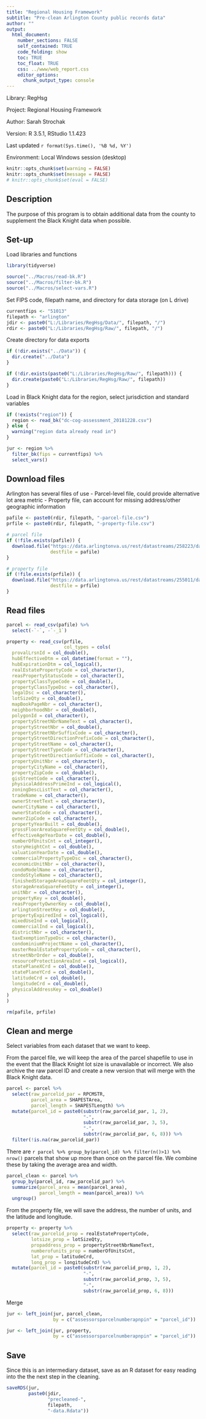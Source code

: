 ```yaml
---
title: "Regional Housing Framework"
subtitle: "Pre-clean Arlington County public records data"
author: ""
output:
  html_document:
    number_sections: FALSE
    self_contained: TRUE
    code_folding: show
    toc: TRUE
    toc_float: TRUE
    css: ../www/web_report.css
    editor_options:
      chunk_output_type: console
---
```


<link rel="stylesheet" href="//fonts.googleapis.com/css?family=Lato" />

Library: RegHsg

Project: Regional Housing Framework

Author: Sarah Strochak

Version: R 3.5.1, RStudio 1.1.423

Last updated `r format(Sys.time(), '%B %d, %Y')`

Environment: Local Windows session (desktop)


```r
knitr::opts_chunk$set(warning = FALSE)
knitr::opts_chunk$set(message = FALSE)
# knitr::opts_chunk$set(eval = FALSE)
```

## Description

The purpose of this program is to obtain additional data from the county to supplement the Black Knight data when possible.

## Set-up
Load libraries and functions
```r
library(tidyverse)

source("../Macros/read-bk.R")
source("../Macros/filter-bk.R")
source("../Macros/select-vars.R")

```


Set FIPS code, filepath name, and directory for data storage (on L drive)

```r
currentfips <- "51013"
filepath <- "arlington"
jdir <- paste0("L:/Libraries/RegHsg/Data/", filepath, "/")
rdir <- paste0("L:/Libraries/RegHsg/Raw/", filepath, "/")

```


Create directory for data exports
```r
if (!dir.exists("../Data")) {
  dir.create("../Data")
}

if (!dir.exists(paste0("L:/Libraries/RegHsg/Raw/", filepath))) {
  dir.create(paste0("L:/Libraries/RegHsg/Raw/", filepath))
}

```

Load in Black Knight data for the region, select jurisdiction and standard variables
```r
if (!exists("region")) {
  region <- read_bk("dc-cog-assessment_20181228.csv")
} else {
  warning("region data already read in")
}

jur <- region %>% 
  filter_bk(fips = currentfips) %>% 
  select_vars()

```
## Download files

Arlington has several files of use
- Parcel-level file, could provide alternative lot area metric
- Property file, can account for missing address/other geographic information

```r
pafile <- paste0(rdir, filepath, "-parcel-file.csv")
prfile <- paste0(rdir, filepath, "-property-file.csv")

# parcel file
if (!file.exists(pafile)) {
  download.file("https://data.arlingtonva.us/rest/datastreams/258223/data.csv",
                destfile = pafile)
}

# property file
if (!file.exists(prfile)) {
  download.file("https://data.arlingtonva.us/rest/datastreams/255011/data.csv",
                destfile = prfile)
}

```
## Read files

```r

parcel <- read_csv(pafile) %>% 
  select(-`-`, -`-_1`)

property <- read_csv(prfile,
                     col_types = cols(
  provalLrsnId = col_double(),
  hubEffectiveDtm = col_datetime(format = ""),
  hubExpirationDtm = col_logical(),
  realEstatePropertyCode = col_character(),
  reasPropertyStatusCode = col_character(),
  propertyClassTypeCode = col_double(),
  propertyClassTypeDsc = col_character(),
  legalDsc = col_character(),
  lotSizeQty = col_double(),
  mapBookPageNbr = col_character(),
  neighborhoodNbr = col_double(),
  polygonId = col_character(),
  propertyStreetNbrNameText = col_character(),
  propertyStreetNbr = col_double(),
  propertyStreetNbrSuffixCode = col_character(),
  propertyStreetDirectionPrefixCode = col_character(),
  propertyStreetName = col_character(),
  propertyStreetTypeCode = col_character(),
  propertyStreetDirectionSuffixCode = col_character(),
  propertyUnitNbr = col_character(),
  propertyCityName = col_character(),
  propertyZipCode = col_double(),
  gisStreetCode = col_character(),
  physicalAddressPrimeInd = col_logical(),
  zoningDescListText = col_character(),
  tradeName = col_character(),
  ownerStreetText = col_character(),
  ownerCityName = col_character(),
  ownerStateCode = col_character(),
  ownerZipCode = col_character(),
  propertyYearBuilt = col_double(),
  grossFloorAreaSquareFeetQty = col_double(),
  effectiveAgeYearDate = col_double(),
  numberOfUnitsCnt = col_integer(),
  storyHeightCnt = col_double(),
  valuationYearDate = col_double(),
  commercialPropertyTypeDsc = col_character(),
  economicUnitNbr = col_character(),
  condoModelName = col_character(),
  condoStyleName = col_character(),
  finishedStorageAreaSquareFeetQty = col_integer(),
  storageAreaSquareFeetQty = col_integer(),
  unitNbr = col_character(),
  propertyKey = col_double(),
  reasPropertyOwnerKey = col_double(),
  arlingtonStreetKey = col_double(),
  propertyExpiredInd = col_logical(),
  mixedUseInd = col_logical(),
  commercialInd = col_logical(),
  districtNbr = col_character(),
  taxExemptionTypeDsc = col_character(),
  condominiumProjectName = col_character(),
  masterRealEstatePropertyCode = col_character(),
  streetNbrOrder = col_double(),
  resourceProtectionAreaInd = col_logical(),
  statePlaneXCrd = col_double(),
  statePlaneYCrd = col_double(),
  latitudeCrd = col_double(),
  longitudeCrd = col_double(),
  physicalAddressKey = col_double()
)
)

rm(pafile, prfile)

```

## Clean and merge

Select variables from each dataset that we want to keep.

From the parcel file, we will keep the area of the parcel shapefile to use in the event that the Black Knight lot size is unavailable or incorrect.
We also archive the raw parcel ID and create a new version that will merge with the Black Knight data.

```r
parcel <- parcel %>% 
  select(raw_parcelid_par = RPCMSTR,
         parcel_area = SHAPESTArea, 
         parcel_length = SHAPESTLength) %>% 
  mutate(parcel_id = paste0(substr(raw_parcelid_par, 1, 2),
                            "-",
                            substr(raw_parcelid_par, 3, 5),
                            "-", 
                            substr(raw_parcelid_par, 6, 8))) %>% 
  filter(!is.na(raw_parcelid_par))

```


There are `r parcel %>% group_by(parcel_id) %>% filter(n()>1) %>% nrow()` parcels that show up more than once on the parcel file. We combine these by taking the average area and width. 

```r

parcel_clean <- parcel %>% 
  group_by(parcel_id, raw_parcelid_par) %>% 
  summarize(parcel_area = mean(parcel_area),
            parcel_length = mean(parcel_area)) %>% 
  ungroup()

```


From the property file, we will save the address, the number of units, and the latitude and longitude.
```r
property <- property %>% 
  select(raw_parcelid_prop = realEstatePropertyCode,
         lotsize_prop = lotSizeQty,
         propaddress_prop = propertyStreetNbrNameText,
         numberofunits_prop = numberOfUnitsCnt,
         lat_prop = latitudeCrd,
         long_prop = longitudeCrd) %>% 
  mutate(parcel_id = paste0(substr(raw_parcelid_prop, 1, 2),
                            "-",
                            substr(raw_parcelid_prop, 3, 5),
                            "-", 
                            substr(raw_parcelid_prop, 6, 8)))

```


Merge

```r

jur <- left_join(jur, parcel_clean, 
                 by = c("assessorsparcelnumberapnpin" = "parcel_id"))

jur <- left_join(jur, property, 
                 by = c("assessorsparcelnumberapnpin" = "parcel_id"))

```

## Save

Since this is an intermediary dataset, save as an R dataset for easy reading into the the next step in the cleaning.

```r

saveRDS(jur,
        paste0(jdir, 
               "precleaned-",
               filepath,
               "-data.Rdata"))

```
